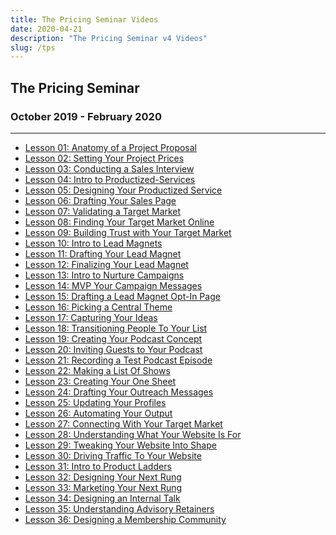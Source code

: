 ```yaml
---
title: The Pricing Seminar Videos
date: 2020-04-21
description: "The Pricing Seminar v4 Videos"
slug: /tps
---
```


## The Pricing Seminar

### October 2019 - February 2020

---

- [Lesson 01: Anatomy of a Project Proposal](https://the-pricing-seminar.s3.us-east-1.amazonaws.com/tps4/Lesson-01-Anatomy-of-a-Project-Proposal.mp4)
- [Lesson 02: Setting Your Project Prices](https://the-pricing-seminar.s3.us-east-1.amazonaws.com/tps4/Lesson-02-Setting-Your-Project-Prices.mp4)
- [Lesson 03: Conducting a Sales Interview](https://the-pricing-seminar.s3.us-east-1.amazonaws.com/tps4/Lesson-03-Conducting-a-Sales-Interview.mp4)
- [Lesson 04: Intro to Productized-Services](https://the-pricing-seminar.s3.us-east-1.amazonaws.com/tps4/Lesson-04-Intro-to-Productized-Services.mp4)
- [Lesson 05: Designing Your Productized Service](https://the-pricing-seminar.s3.us-east-1.amazonaws.com/tps4/Lesson-05-Designing-Your-Productized-Service.mp4)
- [Lesson 06: Drafting Your Sales Page](https://the-pricing-seminar.s3.us-east-1.amazonaws.com/tps4/Lesson-06-Drafting-Your-Sales-Page.mp4)
- [Lesson 07: Validating a Target Market](https://the-pricing-seminar.s3.us-east-1.amazonaws.com/tps4/Lesson-07-Validating-a-Target-Market.mp4)
- [Lesson 08: Finding Your Target Market Online](https://the-pricing-seminar.s3.us-east-1.amazonaws.com/tps4/Lesson-08-Finding-Your-Target-Market-Online.mp4)
- [Lesson 09: Building Trust with Your Target Market](https://the-pricing-seminar.s3.us-east-1.amazonaws.com/tps4/Lesson-09-Building-Trust-with-Your-Target-Market.mp4)
- [Lesson 10: Intro to Lead Magnets](https://the-pricing-seminar.s3.us-east-1.amazonaws.com/tps4/Lesson-10-Intro-to-Lead-Magnets.mp4)
- [Lesson 11: Drafting Your Lead Magnet](https://the-pricing-seminar.s3.us-east-1.amazonaws.com/tps4/Lesson-11-Drafting-Your-Lead-Magnet.mp4)
- [Lesson 12: Finalizing Your Lead Magnet](https://the-pricing-seminar.s3.us-east-1.amazonaws.com/tps4/Lesson-12-Finalizing-Your-Lead-Magnet.mp4)
- [Lesson 13: Intro to Nurture Campaigns](https://the-pricing-seminar.s3.us-east-1.amazonaws.com/tps4/Lesson-13-Intro-to-Nurture-Campaigns.mp4)
- [Lesson 14: MVP Your Campaign Messages](https://the-pricing-seminar.s3.us-east-1.amazonaws.com/tps4/Lesson-14-MVP-Your-Campaign-Messages.mp4)
- [Lesson 15: Drafting a Lead Magnet Opt-In Page](https://the-pricing-seminar.s3.us-east-1.amazonaws.com/tps4/Lesson-15-Drafting-a-Lead-Magnet-Opt-In-Page.mp4)
- [Lesson 16: Picking a Central Theme](https://the-pricing-seminar.s3.us-east-1.amazonaws.com/tps4/Lesson-16-Picking-a-Central-Theme.mp4)
- [Lesson 17: Capturing Your Ideas](https://the-pricing-seminar.s3.us-east-1.amazonaws.com/tps4/Lesson-17-Capturing-Your-Ideas.mp4)
- [Lesson 18: Transitioning People To Your List](https://the-pricing-seminar.s3.us-east-1.amazonaws.com/tps4/Lesson-18-Transitioning-People-To-Your-List.mp4)
- [Lesson 19: Creating Your Podcast Concept](https://the-pricing-seminar.s3.us-east-1.amazonaws.com/tps4/Lesson-19-Creating-Your-Podcast-Concept.mp4)
- [Lesson 20: Inviting Guests to Your Podcast](https://the-pricing-seminar.s3.us-east-1.amazonaws.com/tps4/Lesson-20-Inviting-Guests-to-Your-Podcast.mp4)
- [Lesson 21: Recording a Test Podcast Episode](https://the-pricing-seminar.s3.us-east-1.amazonaws.com/tps4/Lesson-21-Recording-a-Test-Podcast-Episode.mp4)
- [Lesson 22: Making a List Of Shows](https://the-pricing-seminar.s3.us-east-1.amazonaws.com/tps4/Lesson-22-Making-a-List-Of-Shows.mp4)
- [Lesson 23: Creating Your One Sheet](https://the-pricing-seminar.s3.us-east-1.amazonaws.com/tps4/Lesson-23-Creating-Your-One-Sheet.mp4)
- [Lesson 24: Drafting Your Outreach Messages](https://the-pricing-seminar.s3.us-east-1.amazonaws.com/tps4/Lesson-24-Drafting-Your-Outreach-Messages.mp4)
- [Lesson 25: Updating Your Profiles](https://the-pricing-seminar.s3.us-east-1.amazonaws.com/tps4/Lesson-25-Updating-Your-Profiles.mp4)
- [Lesson 26: Automating Your Output](https://the-pricing-seminar.s3.us-east-1.amazonaws.com/tps4/Lesson-26-Automating-Your-Output.mp4)
- [Lesson 27: Connecting With Your Target Market](https://the-pricing-seminar.s3.us-east-1.amazonaws.com/tps4/Lesson-27-Connecting-With-Your-Target-Market.mp4)
- [Lesson 28: Understanding What Your Website Is For](https://the-pricing-seminar.s3.us-east-1.amazonaws.com/tps4/Lesson-28-Understanding-What-Your-Website-Is-For.mp4)
- [Lesson 29: Tweaking Your Website Into Shape](https://the-pricing-seminar.s3.us-east-1.amazonaws.com/tps4/Lesson-29-Tweaking-Your-Website-Into-Shape.mp4)
- [Lesson 30: Driving Traffic To Your Website](https://the-pricing-seminar.s3.us-east-1.amazonaws.com/tps4/Lesson-30-Driving-Traffic-To-Your-Website.mp4)
- [Lesson 31: Intro to Product Ladders](https://the-pricing-seminar.s3.us-east-1.amazonaws.com/tps4/Lesson-31-Intro-to-Product-Ladders.mp4)
- [Lesson 32: Designing Your Next Rung](https://the-pricing-seminar.s3.us-east-1.amazonaws.com/tps4/Lesson-32-Designing-Your-Next-Rung.mp4)
- [Lesson 33: Marketing Your Next Rung](https://the-pricing-seminar.s3.us-east-1.amazonaws.com/tps4/Lesson-33-Marketing-Your-Next-Rung.mp4)
- [Lesson 34: Designing an Internal Talk](https://the-pricing-seminar.s3.us-east-1.amazonaws.com/tps4/Lesson-34-Designing%20an%20Internal%20Talk.mp4)
- [Lesson 35: Understanding Advisory Retainers](https://the-pricing-seminar.s3.us-east-1.amazonaws.com/tps4/Lesson-35-Understanding-Advisory-Retainers.mp4)
- [Lesson 36: Designing a Membership Community](https://the-pricing-seminar.s3.us-east-1.amazonaws.com/tps4/Lesson-36-Designing-a-Membership-Community.mp4)
